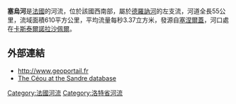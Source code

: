 {{coord|44|48|50|N|01|09|15|E|display=title}}

'''塞烏河'''是[[法國|法國]]的河流，位於該國西南部，屬於[[德羅訥河|德羅訥河]]的左支流，河道全長55公里，流域面積610平方公里，平均流量每秒3.37立方米，發源自[[塞涅爾蓋_(洛特省)|塞涅爾蓋]]，河口處在[[卡斯泰爾諾拉沙佩爾|卡斯泰爾諾拉沙佩爾]]。

==外部連結==
*http://www.geoportail.fr {{Wayback|url=http://www.geoportail.fr/ |date=20101215171356 }}
*[http://sandre.eaufrance.fr/app/chainage/courdo/htm/P24-0400.php?cg=P24-0400 The Céou at the Sandre database]

{{France-geo-stub}}
[[Category:法國河流|Category:法國河流]]
[[Category:洛特省河流|Category:洛特省河流]]